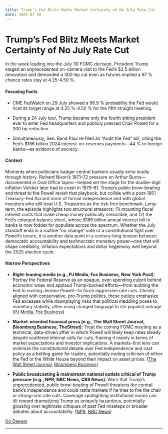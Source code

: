 ```yaml
---
title: Trump’s Fed Blitz Meets Market Certainty of No July Rate Cut
date: 2025-07-30
---
```


# Trump’s Fed Blitz Meets Market Certainty of No July Rate Cut

In the week leading into the July 30 FOMC decision, President Trump staged an unprecedented on-camera visit to the Fed’s $2.5 billion renovation and demanded a 300-bp cut even as futures implied a 97 % chance rates stay at 4.25-4.50 %.

#### Focusing Facts

- CME FedWatch on 29 July showed a 96.9 % probability the Fed would hold its target range at 4.25 %-4.50 % for the fifth straight meeting.

- During a 24 July tour, Trump became only the fourth sitting president ever to enter Fed headquarters and publicly pressed Chair Powell for a 300 bp reduction.

- Simultaneously, Sen. Rand Paul re-filed an “Audit the Fed” bill, citing the Fed’s $186 billion 2024 interest-on-reserves payments—44 % to foreign banks—as evidence of secrecy.

#### Context

Moments when politicians badger central bankers usually echo loudly through history.  Richard Nixon’s 1971–72 pressure on Arthur Burns—documented in Oval Office tapes—helped set the stage for the double-digit inflation Volcker later had to crush in 1979–81.  Trump’s public brow-beating and threat to fire Powell revisit that playbook, but collide with a post-1951 Treasury–Fed Accord norm of formal independence and with global investors who still treat U.S. Treasuries as the risk-free benchmark.  Long-term, the episode highlights two structural stressors: (1) mounting fiscal interest costs that make cheap money politically irresistible, and (2) the Fed’s enlarged balance sheet, whose $186 billion annual interest bill to banks is now fodder for populists across the spectrum.  Whether the July standoff ends in a routine “no change” vote or a constitutional fight over Powell’s tenure, it is another data point in a century-long tension between democratic accountability and technocratic monetary power—one that will shape credibility, inflation expectations and dollar hegemony well beyond the 2025 election cycle.

#### Narrow Perspectives

- **Right-leaning media (e.g., PJ Media, Fox Business, New York Post)**: Portray the Federal Reserve as an opaque, over-spending culprit behind economic woes and applaud Trump-backed efforts—from auditing the Fed to ousting Jerome Powell—to force aggressive rate cuts. Closely aligned with conservative, pro-Trump politics, these outlets emphasize Fed excesses while downplaying risks that political meddling poses to monetary stability, often using charged language to stir populist outrage. ([PJ Media](https://pjmedia.com/catherinesalgado/2025/07/28/rand-paul-186-billion-reasons-to-audit-the-fed-n4942168), [Fox Business](https://www.foxbusiness.com/economy/powell-fed-cut-rates-response-trumps-pressure))

- **Market-oriented financial press (e.g., The Wall Street Journal, Bloomberg Business, TheStreet)**: Treat the coming FOMC meeting as a technical, data-driven affair in which Powell will likely keep rates steady despite scattered internal calls for cuts, framing it mainly in terms of market expectations and investor implications. A markets-first lens can minimize the constitutional debate over Fed independence and cast policy as a betting game for traders, potentially muting criticism of either the Fed or the White House beyond their impact on asset prices. ([The Wall Street Journal](https://www.wsj.com/economy/central-banking/federal-reserve-voting-members-d3fbda07), [Bloomberg Business](https://www.bloomberg.com/news/newsletters/2025-07-29/don-t-expect-a-rate-cut-from-the-federal-reserve))

- **Public broadcasting & mainstream national outlets critical of Trump pressure (e.g., NPR, NBC News, CBS News)**: Warn that Trump’s unprecedented, public brow-beating of Powell threatens the central bank’s independence and could rattle markets if he tries to fire the chair or strong-arm rate cuts. Coverage spotlighting institutional norms can tilt toward dramatizing Trump as uniquely hazardous, potentially glossing over legitimate critiques of past Fed missteps or broader debates about accountability. ([NPR](https://www.npr.org/2025/07/30/nx-s1-5482794/trump-powell-federal-reserve-fed-interest-rates-independence), [NBC News](https://www.nbcnews.com/business/economy/why-the-federal-reserve-has-not-lowered-interest-rates-trump-pressure-rcna221166))


[Go Deeper](https://www.perplexity.ai/search?q=Trump%E2%80%99s+Fed+Blitz+Meets+Market+Certainty+of+No+July+Rate+Cut)

---

<a id='uschina-stockholm-talks-set-up-90-day-extension-of-tariff-truce-pending-trump-sign-off'></a>
